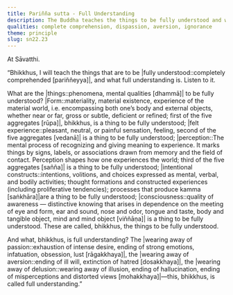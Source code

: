 ```yaml
---
title: Pariñña sutta - Full Understanding
description: The Buddha teaches the things to be fully understood and what full understanding is.
qualities: complete comprehension, dispassion, aversion, ignorance
theme: principle
slug: sn22.23
---
```


At Sāvatthi.

“Bhikkhus, I will teach the things that are to be |fully understood::completely comprehended [pariññeyya]|, and what full understanding is. Listen to it.

What are the |things::phenomena, mental qualities [dhammā]| to be fully understood? |Form::materiality, material existence, experience of the material world, i.e. encompassing both one’s body and external objects, whether near or far, gross or subtle, deficient or refined; first of the five aggregates [rūpa]|, bhikkhus, is a thing to be fully understood; |felt experience::pleasant, neutral, or painful sensation, feeling, second of the five aggregates [vedanā]| is a thing to be fully understood; |perception::The mental process of recognizing and giving meaning to experience. It marks things by signs, labels, or associations drawn from memory and the field of contact. Perception shapes how one experiences the world; third of the five aggregates [sañña]| is a thing to be fully understood; |intentional constructs::intentions, volitions, and choices expressed as mental, verbal, and bodily activities; thought formations and constructed experiences (including proliferative tendencies); processes that produce kamma [saṅkhāra]|are a thing to be fully understood; |consciousness::quality of awareness — distinctive knowing that arises in dependence on the meeting of eye and form, ear and sound, nose and odor, tongue and taste, body and tangible object, mind and mind object [viññāṇa]| is a thing to be fully understood. These are called, bhikkhus, the things to be fully understood.

And what, bhikkhus, is full understanding? The |wearing away of passion::exhaustion of intense desire, ending of strong emotions, infatuation, obsession, lust [rāgakkhaya]|, the |wearing away of aversion::ending of ill will, extinction of hatred [dosakkhaya]|, the |wearing away of delusion::wearing away of illusion, ending of hallucination, ending of misperceptions and distorted views [mohakkhaya]|—this, bhikkhus, is called full understanding.”